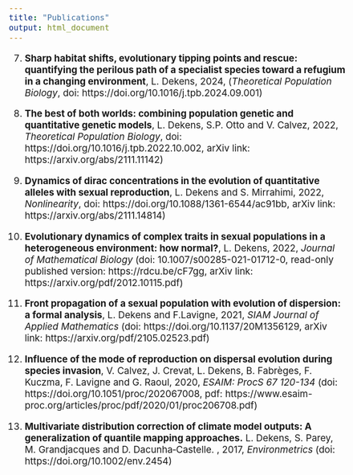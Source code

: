 ```yaml
---
title: "Publications"
output: html_document
---
```


<style type="text/css">
  body{
  font-size: 14pt;
}
</style>
7) __Sharp habitat shifts, evolutionary tipping points and rescue: quantifying the perilous path of a specialist species toward a refugium in a changing environment__, L. Dekens, 2024, (*Theoretical Population Biology*, doi: https://doi.org/10.1016/j.tpb.2024.09.001)

6) __The best of both worlds: combining population genetic and quantitative genetic models__, L. Dekens, S.P. Otto and V. Calvez, 2022, *Theoretical Population Biology*, doi: https://doi.org/10.1016/j.tpb.2022.10.002, arXiv link: https://arxiv.org/abs/2111.11142)

5) __Dynamics of dirac concentrations in the evolution of quantitative alleles with sexual reproduction__, L. Dekens and S. Mirrahimi, 2022, *Nonlinearity*, doi: https://doi.org/10.1088/1361-6544/ac91bb, arXiv link: https://arxiv.org/abs/2111.14814)

4) __Evolutionary dynamics of complex traits in sexual populations in a heterogeneous environment: how normal?__, L. Dekens, 2022, *Journal of Mathematical Biology* (doi: 10.1007/s00285-021-01712-0, read-only published version: https://rdcu.be/cF7gg, arXiv link: https://arxiv.org/pdf/2012.10115.pdf)

3) __Front propagation of a sexual population with evolution of dispersion: a formal analysis__, L. Dekens and F.Lavigne, 2021, *SIAM Journal of Applied Mathematics* (doi: https://doi.org/10.1137/20M1356129, arXiv link: https://arxiv.org/pdf/2105.02523.pdf)

2) __Influence of the mode of reproduction on dispersal evolution during species invasion__, V.  Calvez, J.  Crevat, L. Dekens, B.  Fabrèges, F.  Kuczma, F.  Lavigne and G.  Raoul, 2020, *ESAIM: ProcS 67 120-134* (doi:  		https://doi.org/10.1051/proc/202067008, pdf: https://www.esaim-proc.org/articles/proc/pdf/2020/01/proc206708.pdf)

1) __Multivariate distribution correction of climate model outputs: A generalization of quantile mapping approaches.__ L. Dekens, S. Parey, M. Grandjacques and D. Dacunha‐Castelle. , 2017, *Environmetrics* (doi: https://doi.org/10.1002/env.2454)